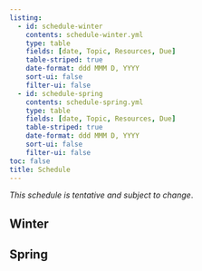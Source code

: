 ```yaml
---
listing: 
  - id: schedule-winter
    contents: schedule-winter.yml
    type: table
    fields: [date, Topic, Resources, Due] 
    table-striped: true 
    date-format: ddd MMM D, YYYY   
    sort-ui: false
    filter-ui: false
  - id: schedule-spring     
    contents: schedule-spring.yml
    type: table
    fields: [date, Topic, Resources, Due] 
    table-striped: true 
    date-format: ddd MMM D, YYYY   
    sort-ui: false
    filter-ui: false   
toc: false 
title: Schedule      
--- 
```

 
*This schedule is tentative and subject to change*.    
    
## Winter
                
:::{#schedule-winter}    
:::      
   
## Spring

:::{#schedule-spring}    
:::   
    